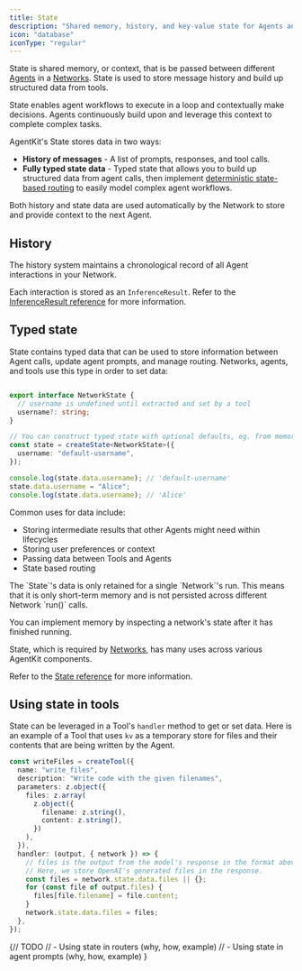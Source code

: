 ```yaml
---
title: State
description: "Shared memory, history, and key-value state for Agents and Networks."
icon: "database"
iconType: "regular"
---
```


State is shared memory, or context, that is be passed between different [Agents](/concepts/agents) in a [Networks](/concepts/networks). State is used to store message history and build up structured data from tools.

State enables agent workflows to execute in a loop and contextually make decisions. Agents continuously build upon and leverage this context to complete complex tasks.

AgentKit's State stores data in two ways:

- **History of messages** - A list of prompts, responses, and tool calls.
- **Fully typed state data** - Typed state that allows you to build up structured data from agent calls, then implement [deterministic state-based routing](/advanced-patterns/routing) to easily model complex agent workflows.

Both history and state data are used automatically by the Network to store and provide context to the next Agent.

## History

The history system maintains a chronological record of all Agent interactions in your Network.

Each interaction is stored as an `InferenceResult`. Refer to the [InferenceResult reference](/reference/state#inferenceresult) for more information.

## Typed state

State contains typed data that can be used to store information between Agent calls, update agent prompts, and manage routing.  Networks, agents,
and tools use this type in order to set data:

```ts

export interface NetworkState {
  // username is undefined until extracted and set by a tool
  username?: string;
}

// You can construct typed state with optional defaults, eg. from memory.
const state = createState<NetworkState>({
  username: "default-username",
});

console.log(state.data.username); // 'default-username'
state.data.username = "Alice";
console.log(state.data.username); // 'Alice'
```

Common uses for data include:

- Storing intermediate results that other Agents might need within lifecycles
- Storing user preferences or context
- Passing data between Tools and Agents
- State based routing

<Tip>
  The `State`'s data is only retained for a single `Network`'s run.
  This means that it is only short-term memory and is not persisted across
  different Network `run()` calls.

  You can implement memory by inspecting a network's state after it has
  finished running.
</Tip>

State, which is required by [Networks](/concepts/networks), has many uses across various AgentKit components.

Refer to the [State reference](/reference/state#reading-and-modifying-state-states-data) for more information.

## Using state in tools

State can be leveraged in a Tool's `handler` method to get or set data. Here is an example of a Tool that uses `kv` as a temporary store for files and their contents that are being written by the Agent.

```ts
const writeFiles = createTool({
  name: "write_files",
  description: "Write code with the given filenames",
  parameters: z.object({
    files: z.array(
      z.object({
        filename: z.string(),
        content: z.string(),
      })
    ),
  }),
  handler: (output, { network }) => {
    // files is the output from the model's response in the format above.
    // Here, we store OpenAI's generated files in the response.
    const files = network.state.data.files || {};
    for (const file of output.files) {
      files[file.filename] = file.content;
    }
    network.state.data.files = files;
  },
});
```

{// TODO
// - Using state in routers (why, how, example)
// - Using state in agent prompts (why, how, example)
}
